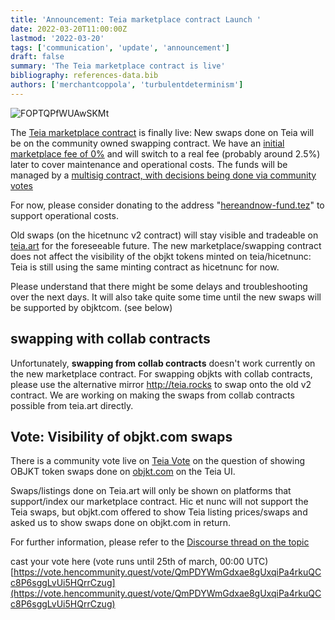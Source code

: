 ```yaml
---
title: 'Announcement: Teia marketplace contract Launch '
date: 2022-03-20T11:00:00Z
lastmod: '2022-03-20'
tags: ['communication', 'update', 'announcement']
draft: false
summary: 'The Teia marketplace contract is live'
bibliography: references-data.bib
authors: ['merchantcoppola', 'turbulentdeterminism']
---
```


![FOPTQPfWUAwSKMt](https://user-images.githubusercontent.com/97635650/159156233-fdc0a11d-38b7-4886-ac7a-2685cbf6f7a6.png)

The [Teia marketplace contract](https://blog.teia.art/blog/introducing-henc-smart-contracts) is finally live: New swaps done on Teia will be on the community owned swapping contract. We have an [initial marketplace fee of 0%](https://tzkt.io/KT1PHubm9HtyQEJ4BBpMTVomq6mhbfNZ9z5w/storage/) and will switch to a real fee (probably around 2.5%) later to cover maintenance and operational costs.
The funds will be managed by a [multisig contract, with decisions being done via community votes](https://github.com/teia-community/teia-docs/wiki/Governance-on-Teia#governance-before-a-dao-is-formed)

For now, please consider donating to the address "[hereandnow-fund.tez](tz1VsAWHavM8PvJZpedLr5BWuveypGxSVJUf)" to support operational costs.

Old swaps (on the hicetnunc v2 contract) will stay visible and tradeable on [teia.art](https://teia.art/) for the foreseeable future.
The new marketplace/swapping contract does not affect the visibility of the objkt tokens minted on teia/hicetnunc: Teia is still using the same minting contract as hicetnunc for now.

Please understand that there might be some delays and troubleshooting over the next days. It will also take quite some time until the new swaps will be supported by objktcom. (see below)

## swapping with collab contracts

Unfortunately, **swapping from collab contracts** doesn't work currently on the new marketplace contract. For swapping objkts with collab contracts, please use the alternative mirror http://teia.rocks to swap onto the old v2 contract. We are working on making the swaps from collab contracts possible from teia.art directly.

## Vote: Visibility of objkt.com swaps

There is a community vote live on [Teia Vote](https://vote.hencommunity.quest/) on the question of showing OBJKT token swaps done on [objkt.com](http://objkt.com) on the Teia UI.

Swaps/listings done on Teia.art will only be shown on platforms that support/index our marketplace contract. Hic et nunc will not support the Teia swaps, but objkt.com offered to show Teia listing prices/swaps and asked us to show swaps done on objkt.com in return.

For further information, please refer to the [Discourse thread on the topic](https://discourse.teia.art/t/teia-art-swaps-and-objkt-com/581)

cast your vote here (vote runs until 25th of march, 00:00 UTC)
[https://vote.hencommunity.quest/vote/QmPDYWmGdxae8gUxqiPa4rkuQCc8P6sggLvUi5HQrrCzug](https://vote.hencommunity.quest/vote/QmPDYWmGdxae8gUxqiPa4rkuQCc8P6sggLvUi5HQrrCzug)

